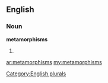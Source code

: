 ==English==

===Noun===
'''metamorphisms'''

# {{plural of|[[metamorphism]]}}

[[Category:English plurals]]

[[ar:metamorphisms]]
[[my:metamorphisms]]
